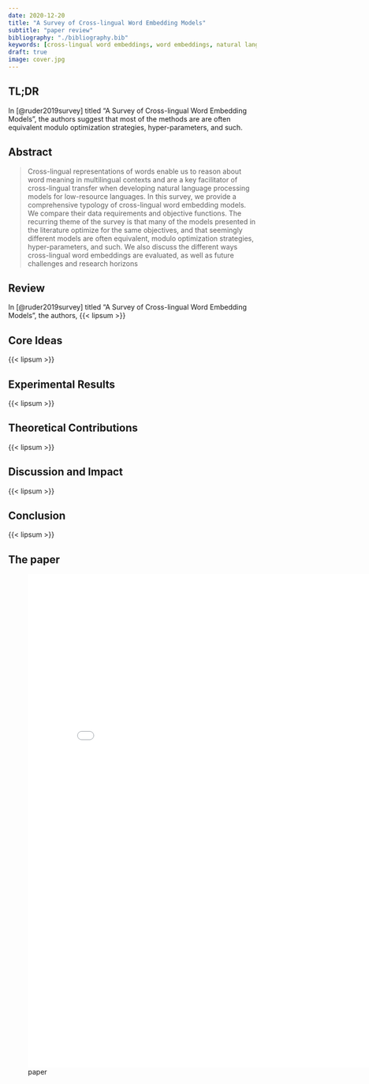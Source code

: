```yaml
---
date: 2020-12-20
title: "A Survey of Cross-lingual Word Embedding Models"
subtitle: "paper review"
bibliography: "./bibliography.bib"
keywords: [cross-lingual word embeddings, word embeddings, natural language processing]
draft: true
image: cover.jpg
---
```


## TL;DR

In [@ruder2019survey] titled "A Survey of Cross-lingual Word Embedding Models", the authors suggest that most of the methods are are often equivalent modulo optimization strategies, hyper-parameters, and such.


## Abstract

> Cross-lingual representations of words enable us to reason about word meaning in multilingual contexts and are a key facilitator of cross-lingual transfer when developing natural language processing models for low-resource languages. In this survey, we provide a comprehensive typology of cross-lingual word embedding models. We compare their data requirements and objective functions. The recurring theme of the survey is that many of the models presented in the literature optimize for the same objectives, and that seemingly different models are often equivalent, modulo optimization strategies, hyper-parameters, and such. We also discuss the different ways cross-lingual word embeddings are evaluated, as well as future challenges and research horizons

## Review

In [@ruder2019survey] titled "A Survey of Cross-lingual Word Embedding Models", the authors, {{< lipsum >}}

## Core Ideas 

{{< lipsum >}}

## Experimental Results

{{< lipsum >}}

## Theoretical Contributions

{{< lipsum >}}

## Discussion and Impact

{{< lipsum >}}

## Conclusion

{{< lipsum >}}

## The paper

![paper](./paper.pdf){.col-page width=800px height=1000px}
